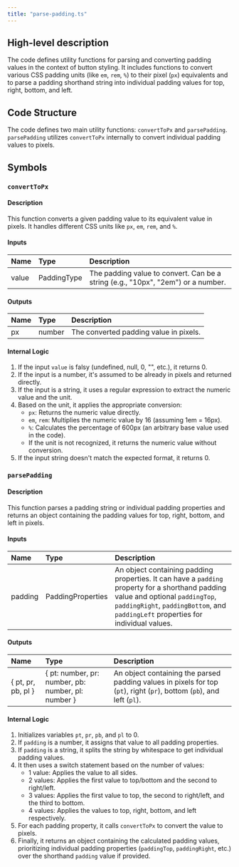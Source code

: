 ```yaml
---
title: "parse-padding.ts"
---
```


## High-level description
The code defines utility functions for parsing and converting padding values in the context of button styling. It includes functions to convert various CSS padding units (like `em`, `rem`, `%`) to their pixel (`px`) equivalents and to parse a padding shorthand string into individual padding values for top, right, bottom, and left.

## Code Structure
The code defines two main utility functions: `convertToPx` and `parsePadding`. `parsePadding` utilizes `convertToPx` internally to convert individual padding values to pixels. 

## Symbols
### `convertToPx`
#### Description
This function converts a given padding value to its equivalent value in pixels. It handles different CSS units like `px`, `em`, `rem`, and `%`.

#### Inputs
| Name | Type | Description |
|:-----|:-----|:------------|
| value | PaddingType | The padding value to convert. Can be a string (e.g., "10px", "2em") or a number. |

#### Outputs
| Name | Type | Description |
|:-----|:-----|:------------|
| px | number | The converted padding value in pixels. |

#### Internal Logic
1. If the input `value` is falsy (undefined, null, 0, "", etc.), it returns 0.
2. If the input is a number, it's assumed to be already in pixels and returned directly.
3. If the input is a string, it uses a regular expression to extract the numeric value and the unit.
4. Based on the unit, it applies the appropriate conversion:
   - `px`: Returns the numeric value directly.
   - `em`, `rem`: Multiplies the numeric value by 16 (assuming 1em = 16px).
   - `%`: Calculates the percentage of 600px (an arbitrary base value used in the code).
   - If the unit is not recognized, it returns the numeric value without conversion.
5. If the input string doesn't match the expected format, it returns 0.

### `parsePadding`
#### Description
This function parses a padding string or individual padding properties and returns an object containing the padding values for top, right, bottom, and left in pixels.

#### Inputs
| Name | Type | Description |
|:-----|:-----|:------------|
| padding | PaddingProperties | An object containing padding properties. It can have a `padding` property for a shorthand padding value and optional `paddingTop`, `paddingRight`, `paddingBottom`, and `paddingLeft` properties for individual values. |

#### Outputs
| Name | Type | Description |
|:-----|:-----|:------------|
| { pt, pr, pb, pl } | { pt: number, pr: number, pb: number, pl: number } | An object containing the parsed padding values in pixels for top (`pt`), right (`pr`), bottom (`pb`), and left (`pl`). |

#### Internal Logic
1. Initializes variables `pt`, `pr`, `pb`, and `pl` to 0.
2. If `padding` is a number, it assigns that value to all padding properties.
3. If `padding` is a string, it splits the string by whitespace to get individual padding values.
4. It then uses a switch statement based on the number of values:
   - 1 value: Applies the value to all sides.
   - 2 values: Applies the first value to top/bottom and the second to right/left.
   - 3 values: Applies the first value to top, the second to right/left, and the third to bottom.
   - 4 values: Applies the values to top, right, bottom, and left respectively.
5. For each padding property, it calls `convertToPx` to convert the value to pixels.
6. Finally, it returns an object containing the calculated padding values, prioritizing individual padding properties (`paddingTop`, `paddingRight`, etc.) over the shorthand `padding` value if provided.
